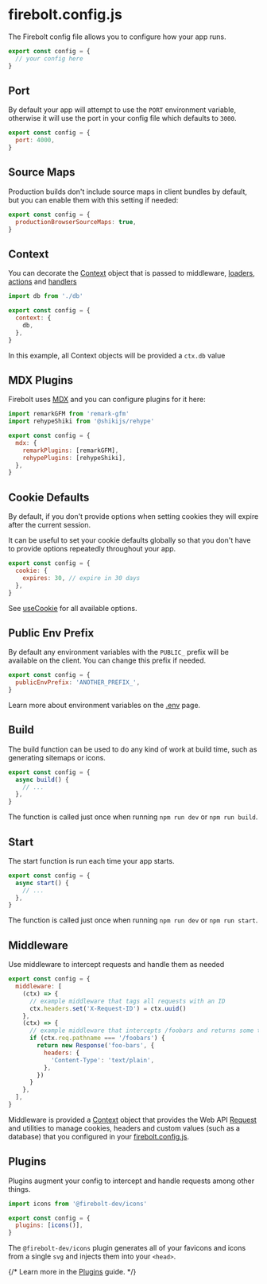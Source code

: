 <Meta
  title='Reference: firebolt.config.js'
  description='API Reference for the firebolt config file.'
/>

# firebolt.config.js

The Firebolt config file allows you to configure how your app runs.

```jsx title='firebolt.config.js' lineNumbers
export const config = {
  // your config here
}
```

## Port

By default your app will attempt to use the `PORT` environment variable, otherwise it will use the port in your config file which defaults to `3000`.

```jsx title='firebolt.config.js' lineNumbers
export const config = {
  port: 4000,
}
```

## Source Maps

Production builds don't include source maps in client bundles by default, but you can enable them with this setting if needed:

```jsx title='firebolt.config.js' lineNumbers
export const config = {
  productionBrowserSourceMaps: true,
}
```

## Context

You can decorate the [Context](/docs/ref/context) object that is passed to middleware, [loaders](/docs/loaders), [actions](/docs/actions) and [handlers](/docs/ref/handler.js)

```jsx title='firebolt.config.js' lineNumbers
import db from './db'

export const config = {
  context: {
    db,
  },
}
```

In this example, all Context objects will be provided a `ctx.db` value

## MDX Plugins

Firebolt uses [MDX](https://mdxjs.com/) and you can configure plugins for it here:

```jsx title='firebolt.config.js' lineNumbers
import remarkGFM from 'remark-gfm'
import rehypeShiki from '@shikijs/rehype'

export const config = {
  mdx: {
    remarkPlugins: [remarkGFM],
    rehypePlugins: [rehypeShiki],
  },
}
```

## Cookie Defaults

By default, if you don't provide options when setting cookies they will expire after the current session.

It can be useful to set your cookie defaults globally so that you don't have to provide options repeatedly throughout your app.

```jsx title='firebolt.config.js' lineNumbers
export const config = {
  cookie: {
    expires: 30, // expire in 30 days
  },
}
```

See [useCookie](/docs/ref/useCookie) for all available options.

## Public Env Prefix

By default any environment variables with the `PUBLIC_` prefix will be available on the client. You can change this prefix if needed.

```jsx title='firebolt.config.js' lineNumbers
export const config = {
  publicEnvPrefix: 'ANOTHER_PREFIX_',
}
```

Learn more about environment variables on the [.env](/docs/ref/env) page.

## Build

The build function can be used to do any kind of work at build time, such as generating sitemaps or icons.

```jsx title='firebolt.config.js' lineNumbers
export const config = {
  async build() {
    // ...
  },
}
```

The function is called just once when running `npm run dev` or `npm run build`.

## Start

The start function is run each time your app starts.

```jsx title='firebolt.config.js' lineNumbers
export const config = {
  async start() {
    // ...
  },
}
```

The function is called just once when running `npm run dev` or `npm run start`.

## Middleware

Use middleware to intercept requests and handle them as needed

```jsx title='firebolt.config.js' lineNumbers
export const config = {
  middleware: [
    (ctx) => {
      // example middleware that tags all requests with an ID
      ctx.headers.set('X-Request-ID') = ctx.uuid()
    },
    (ctx) => {
      // example middleware that intercepts /foobars and returns some text
      if (ctx.req.pathname === '/foobars') {
        return new Response('foo-bars', {
          headers: {
            'Content-Type': 'text/plain',
          },
        })
      }
    },
  ],
}
```

Middleware is provided a [Context](/docs/ref/context) object that provides the Web API [Request](https://developer.mozilla.org/en-US/docs/Web/API/Request) and utilities to manage cookies, headers and custom values (such as a database) that you configured in your [firebolt.config.js](/docs/ref/config).

## Plugins

Plugins augment your config to intercept and handle requests among other things.

```jsx title='firebolt.config.js' lineNumbers
import icons from '@firebolt-dev/icons'

export const config = {
  plugins: [icons()],
}
```

The `@firebolt-dev/icons` plugin generates all of your favicons and icons from a single `svg` and injects them into your `<head>`.

{/* Learn more in the [Plugins](/docs/guides/plugins) guide. */}

